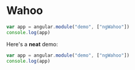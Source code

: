 
# Wahoo

```js
var app = angular.module("demo", ["ngWahoo"])
console.log(app)
```

Here's a **neat** demo:

```js angular.js focus=1
var app = angular.module("demo", ["ngWahoo"])
console.log(app)
```
